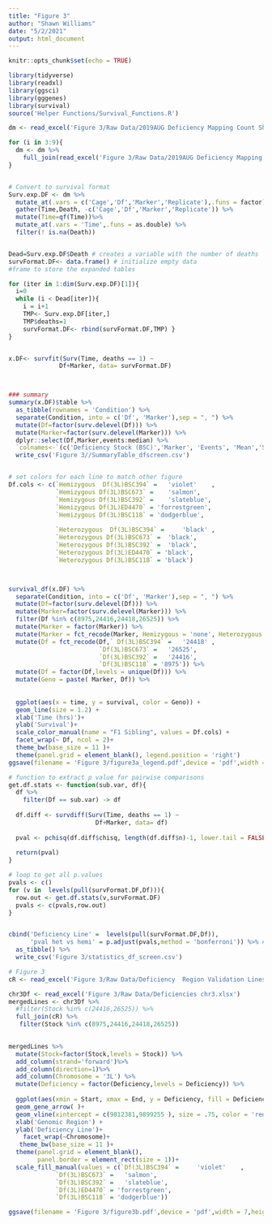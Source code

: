 ```yaml
---
title: "Figure 3"
author: "Shawn Williams"
date: "5/2/2021"
output: html_document
---
```


```r
knitr::opts_chunk$set(echo = TRUE)
```

```r
library(tidyverse)
library(readxl)
library(ggsci)
library(gggenes)
library(survival)
source('Helper Functions/Survival_Functions.R')
```


```r
dm <- read_excel('Figure 3/Raw Data/2019AUG Deficiency Mapping Count Sheet.xlsx',sheet = 2) # read in first data sheet

for (i in 3:9){
  dm <- dm %>%
    full_join(read_excel('Figure 3/Raw Data/2019AUG Deficiency Mapping Count Sheet.xlsx',sheet = i)) # read through the remaining sheets and merge 
}


# Convert to survival format 
Surv.exp.DF <- dm %>%
  mutate_at(.vars = c('Cage','Df','Marker','Replicate'),.funs = factor) %>%
  gather(Time,Death, -c('Cage','Df','Marker','Replicate')) %>%
  mutate(Time=qf(Time))%>%
  mutate_at(.vars = 'Time',.funs = as.double) %>%
  filter(! is.na(Death)) 


Dead=Surv.exp.DF$Death # creates a variable with the number of deaths
survFormat.DF<- data.frame() # initialize empty data 
#frame to store the expanded tables 

for (iter in 1:dim(Surv.exp.DF)[1]){
  i=0
  while (i < Dead[iter]){
    i = i+1 
    TMP<- Surv.exp.DF[iter,]
    TMP$deaths=1
    survFormat.DF<- rbind(survFormat.DF,TMP) }
}


x.DF<- survfit(Surv(Time, deaths == 1) ~ 
              Df+Marker, data= survFormat.DF)



### summary 
summary(x.DF)$table %>%
  as_tibble(rownames = 'Condition') %>%
  separate(Condition, into = c('Df', 'Marker'),sep = ", ") %>%
  mutate(Df=factor(surv.delevel(Df))) %>%
  mutate(Marker=factor(surv.delevel(Marker))) %>%
  dplyr::select(Df,Marker,events:median) %>%
  `colnames<-`(c('Deficiency Stock (BSC)','Marker', 'Events', 'Mean','SEM','Median'))%>%
  write_csv('Figure 3//SummaryTable_dfscreen.csv')


# set colors for each line to match other figure 
Df.cols <- c(`Hemizygous  Df(3L)BSC394` = 	'violet'	,
             `Hemizygous Df(3L)BSC673` =	'salmon', 
             `Hemizygous Df(3L)BSC392` =	'slateblue',
             `Hemizygous Df(3L)ED4470` = 'forrestgreen',
             `Hemizygous Df(3L)BSC118` = 'dodgerblue',
             
             `Heterozygous  Df(3L)BSC394` = 	'black'	,
             `Heterozygous Df(3L)BSC673` =	'black', 
             `Heterozygous Df(3L)BSC392` =	'black',
             `Heterozygous Df(3L)ED4470` = 'black',
             `Heterozygous Df(3L)BSC118` = 'black')



survival_df(x.DF) %>%
  separate(Condition, into = c('Df', 'Marker'),sep = ", ") %>%
  mutate(Df=factor(surv.delevel(Df))) %>%
  mutate(Marker=factor(surv.delevel(Marker))) %>%
  filter(Df %in% c(8975,24416,24418,26525)) %>%
  mutate(Marker = factor(Marker)) %>%
  mutate(Marker = fct_recode(Marker, Hemizygous = 'none', Heterozygous = 'TM6C', Heterozygous = 'TM6B')) %>%
  mutate(Df = fct_recode(Df,` Df(3L)BSC394` = 	'24418'	,
                         `Df(3L)BSC673` =	'26525', 
                         `Df(3L)BSC392` =	'24416',
                         `Df(3L)BSC118` = '8975')) %>%
  mutate(Df = factor(Df,levels = unique(Df))) %>%
  mutate(Geno = paste( Marker, Df)) %>%
  
  
  ggplot(aes(x = time, y = survival, color = Geno)) +
  geom_line(size = 1.2) +
  xlab('Time (hrs)')+
  ylab('Survival')+
  scale_color_manual(name = "F1 Sibling", values = Df.cols) +
  facet_wrap(~ Df, ncol = 2)+
  theme_bw(base_size = 11 )+
  theme(panel.grid = element_blank(), legend.position = 'right')
ggsave(filename = 'Figure 3/figure3a_legend.pdf',device = 'pdf',width = 7,height = 4)
```

```r
# function to extract p value for pairwise comparisons
get.df.stats <- function(sub.var, df){
  df %>%
    filter(Df == sub.var) -> df
  
  df.diff <- survdiff(Surv(Time, deaths == 1) ~ 
                        Df+Marker, data= df)
  
  pval <- pchisq(df.diff$chisq, length(df.diff$n)-1, lower.tail = FALSE)
  
  return(pval)
}

# loop to get all p.values 
pvals <- c()
for (v in  levels(pull(survFormat.DF,Df))){
  row.out <- get.df.stats(v,survFormat.DF)
  pvals <- c(pvals,row.out)
}


cbind('Deficiency Line' =  levels(pull(survFormat.DF,Df)),
      'pval het vs hemi' = p.adjust(pvals,method = 'bonferroni')) %>% # corect pvals
  as_tibble() %>%
  write_csv('Figure 3/statistics_df_screen.csv')
```


```r
# Figure 3
cR <- read_excel('Figure 3/Raw Data/Deficiency  Region Validation Lines.xlsx')

chr3Df <- read_excel('Figure 3/Raw Data/Deficiencies chr3.xlsx')
mergedLines <- chr3Df %>%
  #filter(Stock %in% c(24416,26525)) %>%
  full_join(cR) %>%
   filter(Stock %in% c(8975,24416,24418,26525))
 

mergedLines %>%
  mutate(Stock=factor(Stock,levels = Stock)) %>%
  add_column(strand='forward')%>%
  add_column(direction=1)%>%
  add_column(Chromosome = '3L') %>%
  mutate(Deficiency = factor(Deficiency,levels = Deficiency)) %>%
  
  ggplot(aes(xmin = Start, xmax = End, y = Deficiency, fill = Deficiency)) +
  geom_gene_arrow( )+
  geom_vline(xintercept = c(9812381,9899255 ), size = .75, color = 'red', linetype = 2)+
  xlab('Genomic Region') +
  ylab('Deficiency Line')+
    facet_wrap(~Chromosome)+
   theme_bw(base_size = 11 )+
  theme(panel.grid = element_blank(),
        panel.border = element_rect(size = 1))+
  scale_fill_manual(values = c(`Df(3L)BSC394` = 	'violet'	,
             `Df(3L)BSC673` =	'salmon', 
             `Df(3L)BSC392` =	'slateblue',
             `Df(3L)ED4470` = 'forrestgreen',
             `Df(3L)BSC118` = 'dodgerblue'))

ggsave(filename = 'Figure 3/figure3b.pdf',device = 'pdf',width = 7,height = 4)
```

